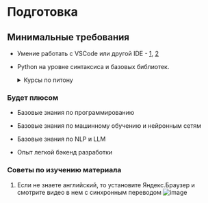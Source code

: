 # Подготовка

## Минимальные требования

- Умение работать с VSCode или другой IDE - [1](https://youtu.be/KMxo3T_MTvY?si=1o6MKJP72dsS2dQx), [2](https://youtu.be/B-s71n0dHUk?si=DaU-oOtNSqifcZZf)
- Python на уровне синтаксиса и базовых библиотек.

    <details>
        <summary>Курсы по питону</summary>

        - [Инди курс по питону, 200к студентов](https://stepik.org/course/63085/promo#toc?search=4944556344)
        - [Добрый добрый питон, чилл курс (моя рекомендация)](https://stepik.org/course/100707/promo?search=6751006995)
        - [5 часовое видео by Александр Ильин](https://youtu.be/wDmPgXhlDIg?si=O5sfpcMhoKRglXZi)
        - а вообще рекомендую найти международный + бесплатный + интерактивный курс по питону, вернуться сюда и отредактировать этот текст
            - [Например этот питон курс, формирующий ЗАВИСИМОСТЬ](https://www.boot.dev/) (20$)
    </details>

### Будет плюсом

- Базовые знания по программированию
- Базовые знания по машинному обучению и нейронным сетям
- Базовые знания по NLP и LLM

- Опыт легкой бэкенд разработки

### Советы по изучению материала

1. Если не знаете английский, то установите Яндекс.Браузер и смотрите видео в нем с синхронным переводом
![image](./assets/yandex-browser.png)

